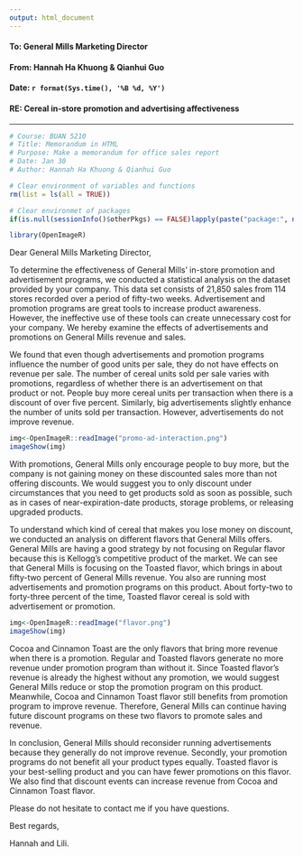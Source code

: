 ```yaml
---
output: html_document
---
```


#### **To: General Mills Marketing Director **  
  
#### **From: Hannah Ha Khuong & Qianhui Guo**  
  
#### **Date: `r format(Sys.time(), '%B %d, %Y')`**   
  
#### **RE: Cereal in-store promotion and advertising affectiveness**  

***

```r
# Course: BUAN 5210
# Title: Memorandum in HTML
# Purpose: Make a memorandum for office sales report 
# Date: Jan 30
# Author: Hannah Ha Khuong & Qianhui Guo

```

```r
# Clear environment of variables and functions
rm(list = ls(all = TRUE)) 

# Clear environmet of packages
if(is.null(sessionInfo()$otherPkgs) == FALSE)lapply(paste("package:", names(sessionInfo()$otherPkgs), sep=""), detach, character.only = TRUE, unload = TRUE)

```

```r
library(OpenImageR)
```

Dear General Mills Marketing Director,

To determine the effectiveness of General Mills' in-store promotion and advertisement programs, we conducted a statistical analysis on the dataset provided by your company. This data set consists of 21,850 sales from 114 stores recorded over a period of fifty-two weeks. Advertisement and promotion programs are great tools to increase product awareness. However, the ineffective use of these tools can create unnecessary cost for your company. We hereby examine the effects of advertisements and promotions on General Mills revenue and sales. 

We found that even though advertisements and promotion programs influence the number of good units per sale, they do not have effects on revenue per sale. The number of cereal units sold per sale varies with promotions, regardless of whether there is an advertisement on that product or not. People buy more cereal units per transaction when there is a discount of over five percent. Similarly, big advertisements slightly enhance the number of units sold per transaction. However, advertisements do not improve revenue.

```r
img<-OpenImageR::readImage("promo-ad-interaction.png")
imageShow(img)
```

With promotions, General Mills only encourage people to buy more, but the company is not gaining money on these discounted sales more than not offering discounts. We would suggest you to only discount under circumstances that you need to get products sold as soon as possible, such as in cases of near-expiration-date products, storage problems, or releasing upgraded products.

To understand which kind of cereal that makes you lose money on discount, we conducted an analysis on different flavors that General Mills offers. General Mills are having a good strategy by not focusing on Regular flavor because this is Kellogg's competitive product of the market. We can see that General Mills is focusing on the Toasted flavor, which brings in about fifty-two percent of General Mills revenue. You also are running most advertisements and promotion programs on this product. About forty-two to forty-three percent of the time, Toasted flavor cereal is sold with advertisement or promotion. 

```r
img<-OpenImageR::readImage("flavor.png")
imageShow(img)
```

Cocoa and Cinnamon Toast are the only flavors that bring more revenue when there is a promotion. Regular and Toasted flavors generate no more revenue under promotion program than without it. Since Toasted flavor's revenue is already the highest without any promotion, we would suggest General Mills reduce or stop the promotion program on this product. Meanwhile, Cocoa and Cinnamon Toast flavor still benefits from promotion program to improve revenue. Therefore, General Mills can continue having future discount programs on these two flavors to promote sales and revenue. 

In conclusion, General Mills should reconsider running advertisements because they generally do not improve revenue. Secondly, your promotion programs do not benefit all your product types equally. Toasted flavor is your best-selling product and you can have fewer promotions on this flavor. We also find that discount events can increase revenue from Cocoa and Cinnamon Toast flavor. 

Please do not hesitate to contact me if you have questions.

Best regards,

Hannah and Lili.  